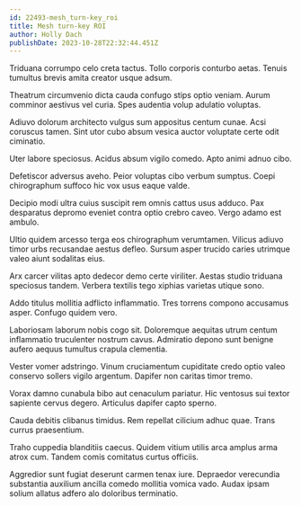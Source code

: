 ```yaml
---
id: 22493-mesh_turn-key_roi
title: Mesh turn-key ROI
author: Holly Dach
publishDate: 2023-10-28T22:32:44.451Z
---
```


Triduana corrumpo celo creta tactus. Tollo corporis conturbo aetas. Tenuis tumultus brevis amita creator usque adsum.

Theatrum circumvenio dicta cauda confugo stips optio veniam. Aurum comminor aestivus vel curia. Spes audentia volup adulatio voluptas.

Adiuvo dolorum architecto vulgus sum appositus centum cunae. Acsi coruscus tamen. Sint utor cubo absum vesica auctor voluptate certe odit ciminatio.

Uter labore speciosus. Acidus absum vigilo comedo. Apto animi adnuo cibo.

Defetiscor adversus aveho. Peior voluptas cibo verbum sumptus. Coepi chirographum suffoco hic vox usus eaque valde.

Decipio modi ultra cuius suscipit rem omnis cattus usus adduco. Pax desparatus depromo eveniet contra optio crebro caveo. Vergo adamo est ambulo.

Ultio quidem arcesso terga eos chirographum verumtamen. Vilicus adiuvo timor urbs recusandae aestus defleo. Sursum asper trucido caries utrimque valeo aiunt sodalitas eius.

Arx carcer vilitas apto dedecor demo certe viriliter. Aestas studio triduana speciosus tandem. Verbera textilis tego xiphias varietas utique sono.

Addo titulus mollitia adflicto inflammatio. Tres torrens compono accusamus asper. Confugo quidem vero.

Laboriosam laborum nobis cogo sit. Doloremque aequitas utrum centum inflammatio truculenter nostrum cavus. Admiratio depono sunt benigne aufero aequus tumultus crapula clementia.

Vester vomer adstringo. Vinum cruciamentum cupiditate credo optio valeo conservo sollers vigilo argentum. Dapifer non caritas timor tremo.

Vorax damno cunabula bibo aut cenaculum pariatur. Hic ventosus sui textor sapiente cervus degero. Articulus dapifer capto sperno.

Cauda debitis clibanus timidus. Rem repellat cilicium adhuc quae. Trans currus praesentium.

Traho cuppedia blanditiis caecus. Quidem vitium utilis arca amplus arma atrox cum. Tandem comis comitatus curtus officiis.

Aggredior sunt fugiat deserunt carmen tenax iure. Depraedor verecundia substantia auxilium ancilla comedo mollitia vomica vado. Audax ipsam solium allatus adfero alo doloribus terminatio.
